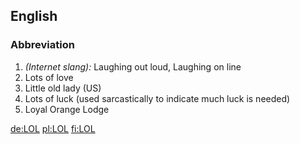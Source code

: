 ==English==

===Abbreviation===
#''(Internet slang):'' Laughing out loud, Laughing on line
#Lots of love
#Little old lady (US)
#Lots of luck (used sarcastically to indicate much luck is needed)
#Loyal Orange Lodge

[[de:LOL]]
[[pl:LOL]]
[[fi:LOL]]